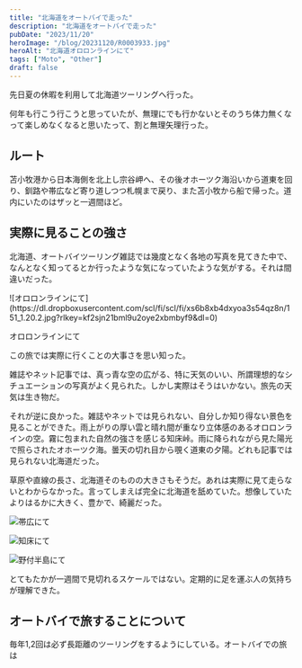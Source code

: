 ```yaml
---
title: "北海道をオートバイで走った"
description: "北海道をオートバイで走った"
pubDate: "2023/11/20"
heroImage: "/blog/20231120/R0003933.jpg"
heroAlt: "北海道オロロンラインにて"
tags: ["Moto", "Other"]
draft: false
---
```


先日夏の休暇を利用して北海道ツーリングへ行った。  

何年も行こう行こうと思っていたが、無理にでも行かないとそのうち体力無くなって楽しめなくなると思いたって、割と無理矢理行った。  

## ルート  
苫小牧港から日本海側を北上し宗谷岬へ、その後オホーツク海沿いから道東を回り、釧路や帯広など寄り道しつつ札幌まで戻り、また苫小牧から船で帰った。道内にいたのはザッと一週間ほど。  

## 実際に見ることの強さ  
北海道、オートバイツーリング雑誌では幾度となく各地の写真を見てきた中で、なんとなく知ってるとか行ったような気になっていたような気がする。それは間違いだった。  

<div class="l-rail l-rail--full--m">
![オロロンラインにて](https://dl.dropboxusercontent.com/scl/fi/scl/fi/xs6b8xb4dxyoa3s54qz8n/151_1.20.2.jpg?rlkey=kf2sjn21bml9u2oye2xbmbyf9&dl=0)
<p class="t-caption">オロロンラインにて</p>
</div>

この旅では実際に行くことの大事さを思い知った。  

雑誌やネット記事では、真っ青な空の広がる、特に天気のいい、所謂理想的なシチュエーションの写真がよく見られた。しかし実際はそうはいかない。旅先の天気は生き物だ。  

それが逆に良かった。雑誌やネットでは見られない、自分しか知り得ない景色を見ることができた。雨上がりの厚い雲と晴れ間が重なり立体感のあるオロロンラインの空。霧に包まれた自然の強さを感じる知床峠。雨に降られながら見た陽光で照らされたオホーツク海。曇天の切れ目から覗く道東の夕陽。どれも記事では見られない北海道だった。  

草原や直線の長さ、北海道そのものの大きさもそうだ。あれは実際に見て走らないとわからなかった。言ってしまえば完全に北海道を舐めていた。想像していたよりはるかに大きく、豊かで、綺麗だった。  

![帯広にて](https://dl.dropboxusercontent.com/scl/fi/3owh8zfpia6g6q758l792/35_1.7.1.jpg?rlkey=vmg6faoemsvyyjq6hjmdhwlwc&dl=0)

![知床にて](https://dl.dropboxusercontent.com/scl/fi/p36pjrwhqgmjdph9282zo/R0004164.jpg?rlkey=ku9lk9rysj2f4w5jbzsgwi4nc&dl=0)

![野付半島にて](https://dl.dropboxusercontent.com/scl/fi/b6wnjgzrxk8s8bnrl33s3/R0004268.jpg?rlkey=33qukrtoghvt26784cpj6h9d4&dl=0)


とてもたかが一週間で見切れるスケールではない。定期的に足を運ぶ人の気持ちが理解できた。

## オートバイで旅することについて  
毎年1,2回は必ず長距離のツーリングをするようにしている。オートバイでの旅は
